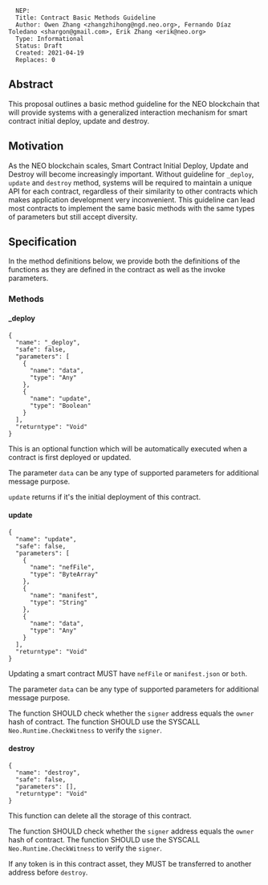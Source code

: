 <pre>
  NEP:
  Title: Contract Basic Methods Guideline
  Author: Owen Zhang <zhangzhihong@ngd.neo.org>, Fernando Díaz Toledano <shargon@gmail.com>, Erik Zhang <erik@neo.org>
  Type: Informational
  Status: Draft
  Created: 2021-04-19
  Replaces: 0
</pre>






==Abstract==

This proposal outlines a basic method guideline for the NEO blockchain that will provide systems with a generalized interaction mechanism for smart contract initial deploy, update and destroy.

==Motivation==

As the NEO blockchain scales, Smart Contract Initial Deploy, Update and Destroy will become increasingly important.  Without guideline for <code>_deploy</code>, <code>update</code> and <code>destroy</code> method, systems will be required to maintain a unique API for each contract, regardless of their similarity to other contracts which makes application development very inconvenient. This guideline can lead most contracts to implement the same basic methods with the same types of parameters but still accept diversity.

==Specification==

In the method definitions below, we provide both the definitions of the functions as they are defined in the contract as well as the invoke parameters.

===Methods===

====_deploy====

<pre>
{
  "name": "_deploy",
  "safe": false,
  "parameters": [
    {
      "name": "data",
      "type": "Any"
    },
    {
      "name": "update",
      "type": "Boolean"
    }
  ],
  "returntype": "Void"
}
</pre>

This is an optional function which will be automatically executed when a contract is first deployed or updated.

The parameter <code>data</code> can be any type of supported parameters for additional message purpose.

<code>update</code> returns if it's the initial deployment of this contract.

====update====

<pre>
{
  "name": "update",
  "safe": false,
  "parameters": [
    {
      "name": "nefFile",
      "type": "ByteArray"
    },
    {
      "name": "manifest",
      "type": "String"
    },
    {
      "name": "data",
      "type": "Any"
    }
  ],
  "returntype": "Void"
}
</pre>

Updating a smart contract MUST have <code>nefFile</code> or <code>manifest.json</code> or <code>both</code>.

The parameter <code>data</code> can be any type of supported parameters for additional message purpose.

The function SHOULD check whether the <code>signer</code> address equals the <code>owner</code> hash of contract. The function SHOULD use the SYSCALL <code>Neo.Runtime.CheckWitness</code> to verify the <code>signer</code>.

====destroy====

<pre>
{
  "name": "destroy",
  "safe": false,
  "parameters": [],
  "returntype": "Void"
}
</pre>
This function can delete all the storage of this contract.

The function SHOULD check whether the <code>signer</code> address equals the <code>owner</code> hash of contract. The function SHOULD use the SYSCALL <code>Neo.Runtime.CheckWitness</code> to verify the <code>signer</code>.

If any token is in this contract asset, they MUST be transferred to another address before <code>destroy</code>.

